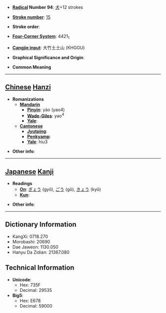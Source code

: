 * '''[[Wiktionary:Chinese radical index| Radical]] Number 94''': [[Wiktionary:Chinese radical index 犬|犬]]+12 strokes

* '''[[Wiktionary:Chinese total strokes index|Stroke number]]''': [[Wiktionary:Chinese total strokes index 15|15]]

* '''Stroke order''': 

* '''[[Wiktionary:Chinese four corner index|Four-Corner System]]''': 4421<sub>1</sub>

* '''[[Wiktionary:Chinese Cangjie index|Cangjie input]]''': 大竹土土山 (KHGGU)

* '''Graphical Significance and Origin''': 

* '''Common Meaning'''

----

== [[Chinese]] [[Hanzi]] ==

* '''Romanizations'''
** '''[[Mandarin]]'''
*** '''[[Pinyin]]''': yào (yao4)
*** '''[[Wade-Giles]]''': yao<sup>4</sup>
*** '''[[Yale]]''': 
** '''[[Cantonese]]'''
*** '''[[Jyutping]]''':
*** '''[[Penkyamp]]''': 
*** '''[[Yale]]''': hiu3

* '''Other info''': 

----

== [[Japanese]] [[Kanji]] ==

* '''Readings'''
** '''[[On]]''': [[ぎょう]] (gyō), [[ごう]] (gō), [[きょう]] (kyō)
** '''[[Kun]]''': 

* '''Other info''':  

----

== Dictionary Information ==

* KangXi: 0718.270
* Morobashi: 20690
* Dae Jaweon: 1130.050
* Hanyu Da Zidian: 21367.080

== Technical Information ==

* '''Unicode''':
** Hex: 735F
** Decimal: 29535
* '''Big5''':
** Hex: E678
** Decimal: 59000